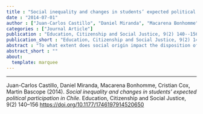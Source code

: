 ```yaml
---
title : "Social inequality and changes in students’ expected political participation in Chile"
date : "2014-07-01"
author : ["Juan-Carlos Castillo", "Daniel Miranda", "Macarena Bonhomme", "Cristian Cox", "Martin Bascope"]
categories : ["Journal Article"]
publication : "Education, Citizenship and Social Justice, 9(2) 140--156  [https://doi.org/10.1177/1746197914520650](https://doi.org/10.1177/1746197914520650)"
publication_short : "Education, Citizenship and Social Justice, 9(2) 140--156  [https://doi.org/10.1177/1746197914520650](https://doi.org/10.1177/1746197914520650)"
abstract : "To what extent does social origin impact the disposition of students toward becoming politically involved in their future adult life? Using Chilean data from Civic Education Study, 1999 (N = 5688), and International Civic and Citizenship Education Study, 2009 (N = 5192), the present research analyzes, on the one hand, the impact of socioeconomic variables on attitudes toward future political participation and, on the other hand, explores to what extent the association between social origin and participation has changed over time. The analysis is performed in a multilevel framework, to account for both family socioeconomic status and individual school characteristics. The results support the hypothesis that social origin continues to have a strong influence on students’ attitudes toward political participation, in the context of the two measurement points. The resulting discussion focuses on the role of schools in reducing socioeconomic differences, an issue that acquires additional relevance in societies with high inequality such as Chile."
abstract_short : ""
about:
  template: marquee
---
```

---


::: {.callout-note title="How to cite this work"}

Juan-Carlos Castillo, Daniel Miranda, Macarena Bonhomme, Cristian Cox, Martin Bascope (2014). *Social inequality and changes in students’ expected political participation in Chile*. Education, Citizenship and Social Justice, 9(2) 140--156  [https://doi.org/10.1177/1746197914520650](https://doi.org/10.1177/1746197914520650)

:::


